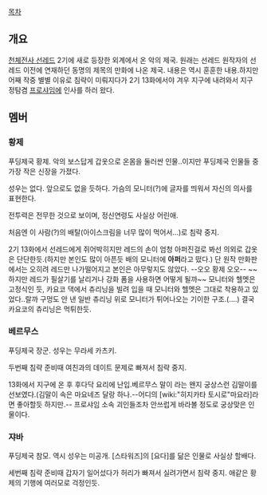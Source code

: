 [[목차]]

== 개요 ==
[[천체전사 선레드]] 2기에 새로 등장한 외계에서 온 악의 제국. 원래는 선레드 원작자의 선레드 이전에 연재하던 동명의 제목의 만화에 나온 제국. 내용은 역시 훈훈한 내용.하지만 어째 작중 별별 이유로 침략이 미뤄지다가 2기 13화에서야 겨우 지구에 내려와서 지구 정탐겸 [[프로샤임]]에 인사를 하러 왔다.

== 멤버 ==
=== 황제 ===
푸딩제국 황제.  악의 보스답게 갑옷으로 온몸을 둘러싼 인물..이지만 푸딩제국 인물들 중 가장 작은 신장을 가졌다.
 
성우는 없다. 앞으로도 없을 듯하다. 가슴의 모니터(?)에 글자를 띄워서 자신의 의사를 표현한다. 

전투력은 전무한 것으로 보이며, 정신연령도 사실상 어린애.

처음엔 이 사람(?)의 배탈(아이스크림을 너무 많이 먹어서...)로 침략 중지.

2기 13화에서 선레드에게 쥐어박히지만 레드의 손이 엄청 아퍼진걸로 봐선 의외로 갑옷은 단단한듯.(하지만 본인도 많이 아픈듯 배의 모니터에 '''아퍼'''라고 떴다.) 단 원작 만화판에서는 오히려 레드만 나가떨어지고 본인은 아무렇지도 않았다. --오오 황제 오오-- ~~하지만 레드가 필살기를 날리거나 강화 폼을 사용하면 어떻게 될까~~
모니터와 헬멧은 고정식인 듯, 카요코 댁에서 츄리닝을 빌려 입을 때 모니터와 헬멧은 그대로 착용하고 있었다..랄까 구멍도 안 낸 일반 츄리닝 위로 모니터가 튀어나오는 기이한 구조.(....) 결국 카요코의 츄리닝은 먹튀한듯.

=== 베르무스 ===
푸딩제국 장군. 성우는 무라세 카츠키.

두번째 침략 준비때 여친과의 데이트 문제로 빠져서 침략 중지.

13화에서 지구에 온 후 후다닥 요리에 난입.베르무스 말이 라는 왠지 궁상스런 김말이를 선보였다.(김말이 속은 마요네즈 달랑 하나.--어디의 [wiki:"히지카타 토시로"마요라]라면 좋아할듯 하지만.-- 프로샤임 소속 괴인들조차 안쓰럽게 바라볼 정도로 궁상맞은 인물이다.

=== 쟈바 ===
푸딩제국 참모. 역시 성우는 미공개. [스타워즈]의 [요다]를 닮은 인물로 사실상 할배다.

세번째 침략 준비때 갑자기 일어섰다가 허리가 빠져서 실려가면서 침략 중지. 애같은 황제의 기행에 여러모로 걱정인듯.
